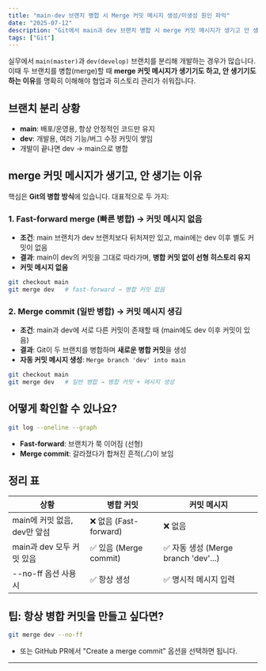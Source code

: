 ```yaml
---
title: "main-dev 브랜치 병합 시 Merge 커밋 메시지 생성/미생성 원인 파악"
date: "2025-07-12"
description: "Git에서 main과 dev 브랜치 병합 시 merge 커밋 메시지가 생기고 안 생기는 상황 비교, Fast-forward와 Merge commit의 차이"
tags: ["Git"]
---
```


실무에서 `main(master)`과 `dev(develop)` 브랜치를 분리해 개발하는 경우가 많습니다. 이때 두 브랜치를 병합(merge)할 때 **merge 커밋 메시지가 생기기도 하고, 안 생기기도 하는 이유**를 명확히 이해해야 협업과 히스토리 관리가 쉬워집니다.

## 브랜치 분리 상황

- **main**: 배포/운영용, 항상 안정적인 코드만 유지
- **dev**: 개발용, 여러 기능/버그 수정 커밋이 쌓임
- 개발이 끝나면 dev → main으로 병합

## merge 커밋 메시지가 생기고, 안 생기는 이유

핵심은 **Git의 병합 방식**에 있습니다. 대표적으로 두 가지:

### 1. Fast-forward merge (빠른 병합) → 커밋 메시지 없음

- **조건**: main 브랜치가 dev 브랜치보다 뒤처져만 있고, main에는 dev 이후 별도 커밋이 없음
- **결과**: main이 dev의 커밋을 그대로 따라가며, **병합 커밋 없이 선형 히스토리 유지**
- **커밋 메시지 없음**

```bash
git checkout main
git merge dev   # fast-forward → 병합 커밋 없음
```

### 2. Merge commit (일반 병합) → 커밋 메시지 생김

- **조건**: main과 dev에 서로 다른 커밋이 존재할 때 (main에도 dev 이후 커밋이 있음)
- **결과**: Git이 두 브랜치를 병합하며 **새로운 병합 커밋**을 생성
- **자동 커밋 메시지 생성**: `Merge branch 'dev' into main`

```bash
git checkout main
git merge dev   # 일반 병합 → 병합 커밋 + 메시지 생성
```

## 어떻게 확인할 수 있나요?

```bash
git log --oneline --graph
```

- **Fast-forward**: 브랜치가 쭉 이어짐 (선형)
- **Merge commit**: 갈라졌다가 합쳐진 흔적(⎇)이 보임

## 정리 표

<table>
  <thead>
    <tr>
      <th>상황</th>
      <th>병합 커밋</th>
      <th>커밋 메시지</th>
    </tr>
  </thead>
  <tbody>
    <tr>
      <td>main에 커밋 없음, dev만 앞섬</td>
      <td>❌ 없음 (Fast-forward)</td>
      <td>❌ 없음</td>
    </tr>
    <tr>
      <td>main과 dev 모두 커밋 있음</td>
      <td>✅ 있음 (Merge commit)</td>
      <td>✅ 자동 생성 (Merge branch 'dev'...)</td>
    </tr>
    <tr>
      <td>--no-ff 옵션 사용 시</td>
      <td>✅ 항상 생성</td>
      <td>✅ 명시적 메시지 입력</td>
    </tr>
  </tbody>
</table>

## 팁: 항상 병합 커밋을 만들고 싶다면?

```bash
git merge dev --no-ff
```

- 또는 GitHub PR에서 "Create a merge commit" 옵션을 선택하면 됩니다.

---

